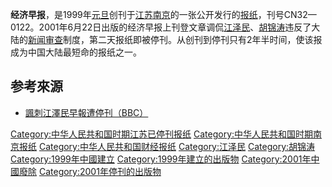 {{multiple issues|
{{expand|time=2018-12-20T02:51:23+00:00}}
{{no footnotes|time=2018-12-20T02:51:23+00:00}}
{{onesource|time=2018-12-20T02:51:23+00:00}}
{{refimprove|time=2018-12-20T02:51:23+00:00}}
}}
'''经济早报'''，是1999年[[元旦|元旦]]创刊于[[江苏|江苏]][[南京|南京]]的一张公开发行的[[报纸|报纸]]，刊号CN32—0122。2001年6月22日出版的经济早报上刊登文章调侃[[江泽民|江泽民]]、[[胡锦涛|胡锦涛]]违反了大陆的[[新闻审查|新闻审查]]制度，第二天报纸即被停刊。从创刊到停刊只有2年半时间，使该报成为中国大陆最短命的报纸之一。

==参考來源==
* [http://news.bbc.co.uk/hi/chinese/news/newsid_1407000/14076852.stm 諷刺江澤民早報遭停刊（BBC）] {{Wayback|url=http://news.bbc.co.uk/hi/chinese/news/newsid_1407000/14076852.stm |date=20160307072905 }}

[[Category:中华人民共和国时期江苏已停刊报纸|Category:中华人民共和国时期江苏已停刊报纸]]
[[Category:中华人民共和国时期南京报纸|Category:中华人民共和国时期南京报纸]]
[[Category:中华人民共和国财经报纸|Category:中华人民共和国财经报纸]]
[[Category:江泽民|Category:江泽民]]
[[Category:胡锦涛|Category:胡锦涛]]
[[Category:1999年中國建立|Category:1999年中國建立]]
[[Category:1999年建立的出版物|Category:1999年建立的出版物]]
[[Category:2001年中國廢除|Category:2001年中國廢除]]
[[Category:2001年停刊的出版物|Category:2001年停刊的出版物]]